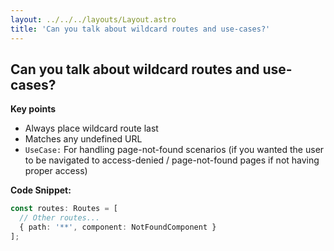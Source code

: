 ```yaml
---
layout: ../../../layouts/Layout.astro
title: 'Can you talk about wildcard routes and use-cases?'
---
```


## Can you talk about wildcard routes and use-cases?

**Key points**

- Always place wildcard route last
- Matches any undefined URL
- `UseCase:` For handling page-not-found scenarios (if you wanted the user to be navigated to access-denied / page-not-found pages if not having proper access)

**Code Snippet:**

```typescript
const routes: Routes = [
  // Other routes...
  { path: '**', component: NotFoundComponent }
];
```

